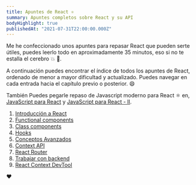 ```yaml
---
title: Apuntes de React ⚛️
summary: Apuntes completos sobre React y su API
bodyHighlight: true
publishedAt: "2021-07-31T22:00:00.000Z"
---
```


Me he confeccionado unos apuntes para repasar React que pueden serte útiles, puedes leerlo todo en aproximadamente 35 minutos, eso si no te estalla el cerebro 💥 🧠.

A continuación puedes encontrar el índice de todos los apuntes de React, ordenado de menor a mayor dificultad y actualizado. Puedes navegar en cada entrada hacia el capítulo previo o posterior. 😄

También Puedes pegarle repaso de Javascript moderno para React ⚛️ en, [JavaScript para React](/blog/javascript/js-react-uno) y [JavaScript para React - II](/blog/javascript/js-react-dos).

1. [Introducción a React](/blog/react/intro)
2. [Functional components](/blog/react/functional-components)
3. [Class components](/blog/react/class-components)
4. [Hooks](/blog/react/hooks)
5. [Conceptos Avanzados](/blog/react/conceptos-avanzados)
6. [Context API](/blog/react/context-api)
7. [React Router](/blog/react/router)
8. [Trabajar con backend](/blog/react/backend)
9. [React Context DevTool](/blog/react/context-devtool)

❤️
